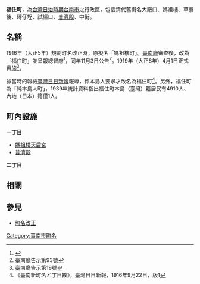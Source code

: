 {{japanese|japanese=福住町|kana=ふくずみちょう|romaji=Fukuzumichō}}
'''福住町'''，為[[台灣日治時期|台灣日治時期]][[台南市|台南市]]之行政區，包括清代舊街名大廠口、媽祖樓、草藔後、磚仔埕、試經口、[[普濟殿|普濟殿]]、中街。

== 名稱 ==
1916年（大正5年）規劃町名改正時，原擬名「媽祖樓町」。[[臺南廳|臺南廳]]審查後，改為「福住町」並呈報總督府<ref>{{cite journal zh | author=黃偉嘉 | authorlink= | coauthors= | date=2015-03 | title=從《臺南廳公文書》再探臺南市町名改正 | journal=臺灣文獻 | volume=66 | issue=1 | pages=161-180 | id= | url=http://www.th.gov.tw/ | accessdate= | quote= | archive-date=2016-07-13 | archive-url=https://web.archive.org/web/20160713141105/http://www.th.gov.tw/ | dead-url=no }}</ref>，同年11月3日公告<ref>臺南廳告示第93號</ref>。1919年（大正8年）4月1日正式實施<ref>臺南廳告示第19號</ref>。

據當時的報紙[[臺灣日日新報|臺灣日日新報]]報導，係本島人要求才改名為福住町<ref>《臺南新町名と丁目數》，臺灣日日新報，1916年9月22日，版1</ref>。另外，福住町為「純本島人町」，1939年統計資料指出福住町本島（臺灣）籍居民有4910人、內地（日本）籍僅1人。

== 町內設施 ==
'''一丁目'''

*[[媽祖樓天后宮|媽祖樓天后宮]]
*[[普濟殿|普濟殿]]

'''二丁目'''

==相關==
<references />

==參見==
*[[町名改正|町名改正]]

{{臺南市舊町名}}

[[Category:臺南市町名|Category:臺南市町名]]
